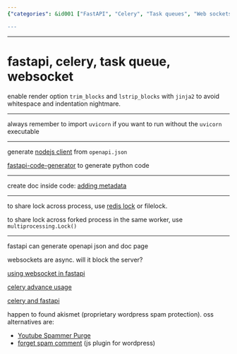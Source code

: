 ```yaml
---
{"categories": &id001 ["FastAPI", "Celery", "Task queues", "Web sockets", "Jinja2 whitespace issues", "Uvicorn import", "Openapi.json client code generation"], "category": "FastAPI", "date": "2023-04-02 10:40:24", "description": "This article delves into the integration of FastAPI, Celery, and task queues with web sockets. It covers various topics like resolving Jinja2 whitespace issues, working with uvicorn import, utilizing openapi.json client code generation for documentation purposes, adding metadata to enhance docs, and sharing locks across multiple processes. Additionally, it provides useful resources for advanced usage.", "tags": *id001, "title": "fastapi, celery, task queue, websocket"}

---
```


------

# fastapi, celery, task queue, websocket

enable render option `trim_blocks` and `lstrip_blocks` with `jinja2` to avoid whitespace and indentation nightmare.

----

always remember to import `uvicorn` if you want to run without the `uvicorn` executable

----

generate [nodejs client](https://fastapi.tiangolo.com/advanced/generate-clients/) from `openapi.json`

[fastapi-code-generator](https://pypi.org/project/fastapi-code-generator/) to generate python code

----

create doc inside code: [adding metadata](https://fastapi.tiangolo.com/tutorial/metadata/)

----

to share lock across process, use [redis lock](https://pypi.org/project/python-redis-lock/) or filelock.

to share lock across forked process in the same worker, use `multiprocessing.Lock()`

----

fastapi can generate openapi json and doc page

websockets are async. will it block the server?

[using websocket in fastapi](https://fastapi.tiangolo.com/zh/advanced/websockets/)

[celery advance usage](https://medium.com/pythonistas/a-complete-guide-to-production-ready-celery-configuration-5777780b3166#:~:text=The%20task%20can%20catch%20this%20to%20clean%20up,try%3A%20return%20do_work%20%28%29%20except%20SoftTimeLimitExceeded%3A%20cleanup_in_a_hurry%20%28%29)

[celery and fastapi](https://derlin.github.io/introduction-to-fastapi-and-celery/03-celery/#:~:text=Celery%20doesn%27t%20provide%20an%20obvious%20way%20to%20limit,is%20already%20running%2C%20he%20should%20get%20an%20error.)

happen to found akismet (proprietary wordpress spam protection). oss alternatives are:

- [Youtube Spammer Purge](https://github.com/ThioJoe/YT-Spammer-Purge)
- [forget spam comment](https://github.com/thegulshankumar/forget-spam-comment/) (js plugin for wordpress)


